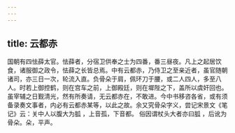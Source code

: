 ```yaml
---
---
---
```

title: 云都赤
---




国朝有四怯薛太官。怯薛者，分宿卫供奉之士为四番，番三昼夜。凡上之起居饮食，诸服御之政令，怯薛之长皆总焉。中有云都赤，乃侍卫之至亲近者，虽官随朝诸司，亦三日一次，轮流入直。负骨朵于肩，佩环刀于腰，或二人四人，多至八人。时若上御控鹤，则在宫车之前，上御殿廷，则在墀陛之下，盖所以虞奸回也。虽宰辅之日觐清光，然有所奏请，无云都赤在，不敢进。今中书移咨各省，或有须备录奏文事者，内必有云都赤某等，以此之故。余又究骨朵字义，尝记宋景文《笔记》云：关中人以腹大为胍 ，上音孤，下音都。 俗因谓杖头大者亦曰胍 ，后讹为骨朵。朵，平声。